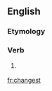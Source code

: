 ==English==

===Etymology===
{{suffix|change|est}}

===Verb===
{{en-verb form}}

# {{context|archaic-verb-form|lang=en}} {{en-archaic second-person singular of|change}}

[[fr:changest]]